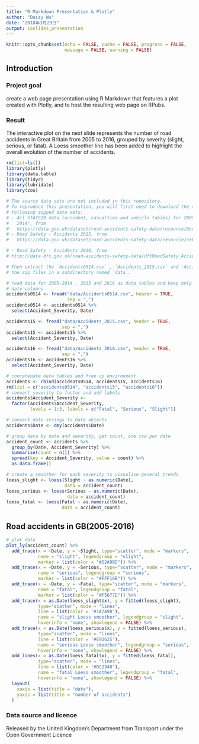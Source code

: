```yaml
---
title: "R Markdown Presentation & Plotly"
author: "Daisy Wu"
date: "2018年3月29日"
output: ioslides_presentation
---
```


```r
knitr::opts_chunk$set(echo = FALSE, cache = FALSE, progress = FALSE, 
                      message = FALSE, warning = FALSE)
```


## Introduction

### Project goal 
create a web page presentation using R Markdown that features a plot created with Plotly, and to host the resulting web page on RPubs.

### Result
The interactive plot on the next slide represents the number of road accidents in Great Britain from 2005 to 2016, grouped by severity (slight, serious, or fatal).
A Loess smoother line has been added to highlight the overall evolution of the number of accidents.


```r
rm(list=ls())
library(plotly)
library(data.table)
library(tidyr)
library(lubridate)
library(zoo)
```
```r
# The source data sets are not included in this repository.
# To reproduce this presentation, you will first need to download the two
# following zipped data sets:
# - All STATS19 data (accident, casualties and vehicle tables) for 2005 to
#   2014", from
#   https://data.gov.uk/dataset/road-accidents-safety-data/resource/8ecee6ac-33fd-4f5b-8973#-e900cc65d24a)
# - Road Safety - Accidents 2015, from
#   https://data.gov.uk/dataset/road-accidents-safety-data/resource/ceb00cff-443d-4d43-b17a-ee13437e9564)

# - Road Safety - Accidents 2016, from
# http://data.dft.gov.uk/road-accidents-safety-data/dftRoadSafety_Accidents_2016.zip

# Then extract the `Accidents0514.csv` , `Accidents_2015.csv` and 'Accidents_2016.cvs' files from
# the zip files in a subdirectory named `data`.
```


```r
# read data for 2005-2014 , 2015 and 2016 as data tables and keep only severity and
# date columns
accidents0514 <- fread("data/Accidents0514.csv", header = TRUE, 
                       sep = ",")
accidents0514 <- accidents0514 %>%
  select(Accident_Severity, Date)

accidents15 <- fread("data/Accidents_2015.csv", header = TRUE, 
                     sep = ",")
accidents15 <- accidents15 %>%
  select(Accident_Severity, Date)

accidents16 <- fread("data/Accidents_2016.csv", header = TRUE, 
                     sep = ",")
accidents16 <- accidents16 %>%
  select(Accident_Severity, Date)

# concatenate data tables and free up environment
accidents <- rbind(accidents0514, accidents15, accidents16)
rm(list = c("accidents0514", "accidents15", "accidents16"))
# convert severity to factor and add labels
accidents$Accident_Severity <- 
  factor(accidents$Accident_Severity, 
         levels = 1:3, labels = c("Fatal", "Serious", "Slight"))

# convert date strings to Date objects
accidents$Date <- dmy(accidents$Date)

# group data by date and severity, get count, one row per date
accident_count <- accidents %>% 
  group_by(Date, Accident_Severity) %>%
  summarise(count = n()) %>%
  spread(key = Accident_Severity, value = count) %>% 
  as.data.frame()

# create a smoother for each severity to visualise general trends
loess_slight <- loess(Slight ~ as.numeric(Date), 
                      data = accident_count)
loess_serious <- loess(Serious ~ as.numeric(Date), 
                       data = accident_count)
loess_fatal <- loess(Fatal ~ as.numeric(Date), 
                     data = accident_count)
```
 
 
## Road accidents in GB(2005-2016)
 
```r
# plot data
plot_ly(accident_count) %>%
  add_trace(x = ~Date, y = ~Slight, type="scatter", mode = "markers", 
            name = "slight", legendgroup = "slight", 
            marker = list(color = "#52A9BD")) %>%
  add_trace(x = ~Date, y = ~Serious, type="scatter", mode = "markers",
            name = "serious", legendgroup = "serious", 
            marker = list(color = "#FFF16B")) %>%
  add_trace(x = ~Date, y = ~Fatal, type="scatter", mode = "markers",
            name = "fatal", legendgroup = "fatal", 
            marker = list(color = "#F5677D")) %>%
  add_trace(x = as.Date(loess_slight$x), y = fitted(loess_slight),
            type="scatter", mode = "lines",
            line = list(color = '#1A7A90'), 
            name = "slight Loess smoother", legendgroup = "slight", 
            hoverinfo = 'none', showlegend = FALSE) %>%
  add_trace(x = as.Date(loess_serious$x), y = fitted(loess_serious),
            type="scatter", mode = "lines",
            line = list(color = '#E9D625'),
            name = "serious Loess smoother", legendgroup = "serious",
            hoverinfo = 'none', showlegend = FALSE) %>%
  add_lines(x = as.Date(loess_fatal$x), y = fitted(loess_fatal),
            type="scatter", mode = "lines",
            line = list(color = '#DC2340'),
            name = "fatal Loess smoother", legendgroup = "fatal",
            hoverinfo = 'none', showlegend = FALSE) %>%
  layout(
    xaxis = list(title = "date"),
    yaxis = list(title = "number of accidents")
  )

```
 
### Data source and licence
   Released by the United Kingdom's Department from Transport under the Open Government Licence
     